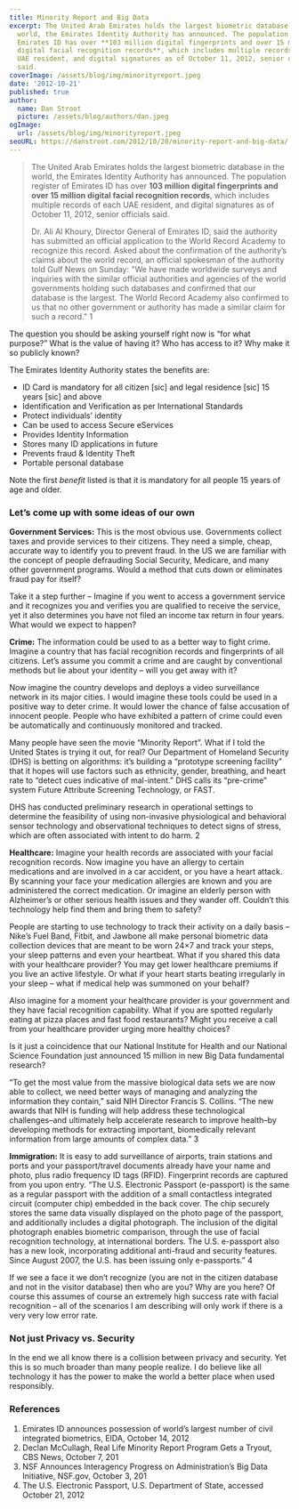 ```yaml
---
title: Minority Report and Big Data
excerpt: The United Arab Emirates holds the largest biometric database in the
  world, the Emirates Identity Authority has announced. The population register of
  Emirates ID has over **103 million digital fingerprints and over 15 million
  digital facial recognition records**, which includes multiple records of each
  UAE resident, and digital signatures as of October 11, 2012, senior officials
  said.
coverImage: /assets/blog/img/minorityreport.jpeg
date: '2012-10-21'
published: true
author:
  name: Dan Stroot
  picture: /assets/blog/authors/dan.jpeg
ogImage:
  url: /assets/blog/img/minorityreport.jpeg
seoURL: https://danstroot.com/2012/10/20/minority-report-and-big-data/
---
```


> The United Arab Emirates holds the largest biometric database in
> the world, the Emirates Identity Authority has announced. The
> population register of Emirates ID has over **103 million digital
> fingerprints and over 15 million digital facial recognition
> records**, which includes multiple records of each UAE resident,
> and digital signatures as of October 11, 2012, senior officials said.
>
> Dr. Ali Al Khoury, Director General of Emirates ID, said the
> authority has submitted an official application to the World
> Record Academy to recognize this record. Asked about the
> confirmation of the authority’s claims about the world record, an
> official spokesman of the authority told Gulf News on Sunday: "We
> have made worldwide surveys and inquiries with the similar
> official authorities and agencies of the world governments holding
> such databases and confirmed that our database is the largest. The
> World Record Academy also confirmed to us that no other government
> or authority has made a similar claim for such a record." 1

The question you should be asking yourself right now is “for what purpose?” What is the value of having it? Who has access to it? Why make it so publicly known?

The Emirates Identity Authority states the benefits are:

- ID Card is mandatory for all citizen [sic] and legal residence [sic] 15 years [sic] and above
- Identification and Verification as per International Standards
- Protect individuals’ identity
- Can be used to access Secure eServices
- Provides Identity Information
- Stores many ID applications in future
- Prevents fraud & Identity Theft
- Portable personal database

Note the first _benefit_ listed is that it is mandatory for all people 15 years of age and older.

### Let’s come up with some ideas of our own

**Government Services:** This is the most obvious use. Governments collect taxes and provide services to their citizens. They need a simple, cheap, accurate way to identify you to prevent fraud. In the US we are familiar with the concept of people defrauding Social Security, Medicare, and many other government programs. Would a method that cuts down or eliminates fraud pay for itself?

Take it a step further – Imagine if you went to access a government service and it recognizes you and verifies you are qualified to receive the service, yet it also determines you have not filed an income tax return in four years. What would we expect to happen?

**Crime:** The information could be used to as a better way to fight crime. Imagine a country that has facial recognition records and fingerprints of all citizens. Let’s assume you commit a crime and are caught by conventional methods but lie about your identity – will you get away with it?

Now imagine the country develops and deploys a video surveillance network in its major cities. I would imagine these tools could be used in a positive way to deter crime. It would lower the chance of false accusation of innocent people. People who have exhibited a pattern of crime could even be automatically and continuously monitored and tracked.

Many people have seen the movie “Minority Report”. What if I told the United States is trying it out, for real? Our Department of Homeland Security (DHS) is betting on algorithms: it’s building a “prototype screening facility” that it hopes will use factors such as ethnicity, gender, breathing, and heart rate to “detect cues indicative of mal-intent.” DHS calls its “pre-crime” system Future Attribute Screening Technology, or FAST.

DHS has conducted preliminary research in operational settings to determine the feasibility of using non-invasive physiological and behavioral sensor technology and observational techniques to detect signs of stress, which are often associated with intent to do harm. 2

**Healthcare:** Imagine your health records are associated with your facial recognition records. Now imagine you have an allergy to certain medications and are involved in a car accident, or you have a heart attack. By scanning your face your medication allergies are known and you are administered the correct medication. Or imagine an elderly person with Alzheimer’s or other serious health issues and they wander off. Couldn’t this technology help find them and bring them to safety?

People are starting to use technology to track their activity on a daily basis – Nike’s Fuel Band, Fitbit, and Jawbone all make personal biometric data collection devices that are meant to be worn 24×7 and track your steps, your sleep patterns and even your heartbeat. What if you shared this data with your healthcare provider? You may get lower healthcare premiums if you live an active lifestyle. Or what if your heart starts beating irregularly in your sleep – what if medical help was summoned on your behalf?

Also imagine for a moment your healthcare provider is your government and they have facial recognition capability. What if you are spotted regularly eating at pizza places and fast food restaurants? Might you receive a call from your healthcare provider urging more healthy choices?

Is it just a coincidence that our National Institute for Health and our National Science Foundation just announced 15 million in new Big Data fundamental research?

“To get the most value from the massive biological data sets we are now able to collect, we need better ways of managing and analyzing the information they contain,” said NIH Director Francis S. Collins. “The new awards that NIH is funding will help address these technological challenges–and ultimately help accelerate research to improve health–by developing methods for extracting important, biomedically relevant information from large amounts of complex data.” 3

**Immigration:** It is easy to add surveillance of airports, train stations and ports and your passport/travel documents already have your name and photo, plus radio frequency ID tags (RFID). Fingerprint records are captured from you upon entry.
“The U.S. Electronic Passport (e-passport) is the same as a regular passport with the addition of a small contactless integrated circuit (computer chip) embedded in the back cover. The chip securely stores the same data visually displayed on the photo page of the passport, and additionally includes a digital photograph. The inclusion of the digital photograph enables biometric comparison, through the use of facial recognition technology, at international borders. The U.S. e-passport also has a new look, incorporating additional anti-fraud and security features. Since August 2007, the U.S. has been issuing only e-passports.” 4

If we see a face it we don’t recognize (you are not in the citizen database and not in the visitor database) then who are you? Why are you here? Of course this assumes of course an extremely high success rate with facial recognition – all of the scenarios I am describing will only work if there is a very very low error rate.

### Not just Privacy vs. Security

In the end we all know there is a collision between privacy and security. Yet this is so much broader than many people realize. I do believe like all technology it has the power to make the world a better place when used responsibly.

### References

1. Emirates ID announces possession of world’s largest number of civil integrated biometrics, EIDA, October 14, 2012
2. Declan McCullagh, Real Life Minority Report Program Gets a Tryout, CBS News, October 7, 201
3. NSF Announces Interagency Progress on Administration’s Big Data Initiative, NSF.gov, October 3, 201
4. The U.S. Electronic Passport, U.S. Department of State, accessed October 21, 2012
